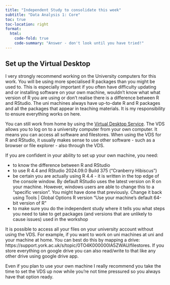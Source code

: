 ```yaml
---
title: "Independent Study to consolidate this week"
subtitle: "Data Analysis 1: Core"
toc: true
toc-location: right
format:
  html:
    code-fold: true
    code-summary: "Answer - don't look until you have tried!"
---
```


##  Set up the Virtual Desktop

I very strongly recommend working on 
the University computers for this work. You will be using more specialised R 
packages than you might be used to. This is especially important if you often 
have difficulty updating and or installing software on your own machine,
wouldn't know what what version of R you are using or don't realise 
there is a difference between R and RStudio. The uni machines always
have up-to-date R and R packages and all the packages that appear in 
teaching materials. It is my responsibility to ensure everything works on here.

You can still work from home by using the [Virtual Desktop Service](https://www.york.ac.uk/it-services/tools/vds/). The VDS allows you 
to log on to a university computer from your own computer. It means you can 
access all software and filestores. When using the VDS for R and RStudio, 
it usually makes sense to use other software - such as a browser or file
explorer - also through the VDS.  

If you are confident in your ability to set up your own machine, you need:

-   to know the difference between R and RStudio
-   to use R 4.4 and RStudio 2024.09.0 Build 375 ("Cranberry Hibiscus")
-   be certain you are actually using R 4.4 - it is written in the top edge
    of the console window. By default RStudio uses the latest version on 
    R on your machine. However, windows users are able to change this 
    to a "specific version". You might have done that previously. Change it 
    back using Tools | Global Options R version "Use your machine's default 
    64-bit version of R"
- to make sure you do the independent study where it tells you what steps 
  you need to take to get packages (and versions that are unlikely to 
  cause issues) used in the workshop

It is possible to access all your files on your university account without 
using the VDS. For example, if you want to work on uni machines at uni 
and your machine at home. You can best do this by mapping a drive: https://support.york.ac.uk/s/topic/0TO4K000000lA5ZWAU/filestores.
If you store everything on google drive you can also read/write to that 
like any other drive using google drive app.


Even if you plan to use your own machine I really recommend you take 
the time to set the VDS up now while you're not time pressured so you always have that option ready.
